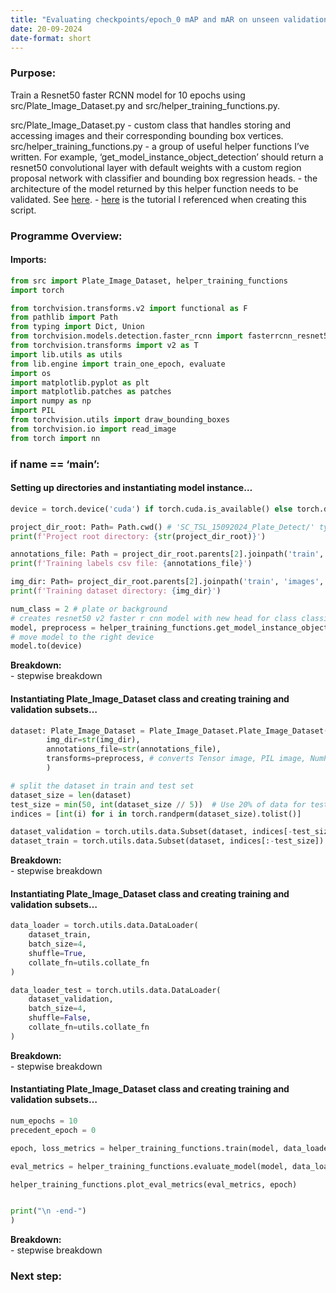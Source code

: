 ```yaml
---
title: "Evaluating checkpoints/epoch_0 mAP and mAR on unseen validation dataset"
date: 20-09-2024
date-format: short
---
```


### Purpose:
Train a Resnet50 faster RCNN model for 10 epochs using src/Plate_Image_Dataset.py and src/helper_training_functions.py.

src/Plate_Image_Dataset.py - custom class that handles storing and accessing images and their corresponding bounding box vertices.
src/helper_training_functions.py - a group of useful helper functions I've written. For example, 'get_model_instance_object_detection' should return a resnet50 convolutional layer with default weights with a custom region proposal network with classifier and bounding box regression heads. 
- the architecture of the model returned by this helper function needs to be validated. See [here](docs/scripts/inspect_architecture.qmd).
- [here](https://pytorch.org/tutorials/intermediate/torchvision_tutorial.html) is the tutorial I referenced when creating this script.

### Programme Overview:

#### Imports:
```python
from src import Plate_Image_Dataset, helper_training_functions
import torch

from torchvision.transforms.v2 import functional as F
from pathlib import Path
from typing import Dict, Union
from torchvision.models.detection.faster_rcnn import fasterrcnn_resnet50_fpn_v2, FastRCNNPredictor, FasterRCNN_ResNet50_FPN_V2_Weights
from torchvision.transforms import v2 as T
import lib.utils as utils
from lib.engine import train_one_epoch, evaluate 
import os
import matplotlib.pyplot as plt
import matplotlib.patches as patches
import numpy as np
import PIL
from torchvision.utils import draw_bounding_boxes
from torchvision.io import read_image
from torch import nn
```

### if __name__ == '__main__':
#### Setting up directories and instantiating model instance...
```python
device = torch.device('cuda') if torch.cuda.is_available() else torch.device('cpu')

project_dir_root: Path= Path.cwd() # 'SC_TSL_15092024_Plate_Detect/' type PosixPath for UNIX, WindowsPath for windows...
print(f'Project root directory: {str(project_dir_root)}')

annotations_file: Path = project_dir_root.parents[2].joinpath('train', 'labels.csv')
print(f'Training labels csv file: {annotations_file}')

img_dir: Path= project_dir_root.parents[2].joinpath('train', 'images', 'positives')  # 'SC_TSL_15092024_Plate_Detect/train/images/positives/' on UNIX systems
print(f'Training dataset directory: {img_dir}')

num_class = 2 # plate or background
# creates resnet50 v2 faster r cnn model with new head for class classification
model, preprocess = helper_training_functions.get_model_instance_object_detection(num_class)
# move model to the right device
model.to(device)
```
**Breakdown:** \
- stepwise breakdown \

#### Instantiating Plate_Image_Dataset class and creating training and validation subsets...
```python
dataset: Plate_Image_Dataset = Plate_Image_Dataset.Plate_Image_Dataset(
        img_dir=str(img_dir), 
        annotations_file=str(annotations_file),
        transforms=preprocess, # converts Tensor image, PIL image, NumPy ndarray into FloatTensor and scales pixel intensities in range [0.,1.].
        )

# split the dataset in train and test set
dataset_size = len(dataset)
test_size = min(50, int(dataset_size // 5))  # Use 20% of data for testing, or 50 samples, whichever is smaller
indices = [int(i) for i in torch.randperm(dataset_size).tolist()]

dataset_validation = torch.utils.data.Subset(dataset, indices[-test_size:])
dataset_train = torch.utils.data.Subset(dataset, indices[:-test_size])
```

**Breakdown:** \
- stepwise breakdown \

#### Instantiating Plate_Image_Dataset class and creating training and validation subsets...
```python
data_loader = torch.utils.data.DataLoader(
    dataset_train,
    batch_size=4,
    shuffle=True,
    collate_fn=utils.collate_fn
)

data_loader_test = torch.utils.data.DataLoader(
    dataset_validation,
    batch_size=4,
    shuffle=False,
    collate_fn=utils.collate_fn
)
```

**Breakdown:** \
- stepwise breakdown \

#### Instantiating Plate_Image_Dataset class and creating training and validation subsets...
```python
num_epochs = 10
precedent_epoch = 0

epoch, loss_metrics = helper_training_functions.train(model, data_loader, data_loader_test, device, num_epochs, precedent_epoch)

eval_metrics = helper_training_functions.evaluate_model(model, data_loader_test,device)

helper_training_functions.plot_eval_metrics(eval_metrics, epoch)


print("\n -end-")
)
```

**Breakdown:** \
- stepwise breakdown \


### Next step:
